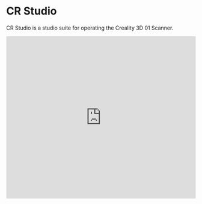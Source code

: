 
# CR Studio

CR Studio is a studio suite for operating the Creality 3D 01 Scanner.

  <iframe
    width="100%"
    height="430"
    src="https://www.youtube.com/embed/m5Q8ezswitc"
    frameborder="0"
    allow="accelerometer; autoplay; clipboard-write; encrypted-media; gyroscope; picture-in-picture"
    allowfullscreen
  />

<Callout type="warning" emoji="⚠️">
CR Studio uses the compute power of your computer to process scans. This means that the more powerful your computer, the faster the process will be and vice-versa. The app is only available on Windows and Mac computers.
</Callout>

Te Wāhi has a dedicated 3D scanner that can be used to scan anything from small objects to entire people. The CR Studio app is used to control the scanner and process all scans to create a 3D model.

The 3D01 scanner works best on small to medium sized objects. It is possible to use the electronic turntable in the space to slowly rotate the object as you are scanning. For anything like a human body, using an app such as [Polycam](https://poly.cam) is recommended instead.

***

## Supported filetypes

All scans will export as either .OBJ (shows colours and materials of model), or .STL (no colours, but better compatibility for 3D printing)

## Minimum system requirements

At least 4GB of RAM. At least 1GB of available hard-disk space. Intel HD or similar graphics card with at least 512 MB video memory

## Downloads

[Download for Windows](https://cdn.tewahi.me/CR+Studio_1.7.5.086.exe)

[Download for Mac](https://cdn.tewahi.me/CRStudio_2021.12.dmg)

[Calibration file (you need this when first setting your computer up)](https://cdn.tewahi.me/calib213592.txt)